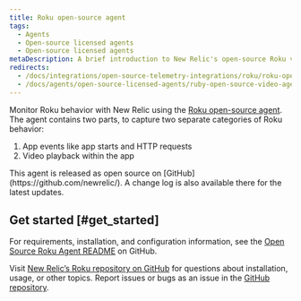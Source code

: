 ```yaml
---
title: Roku open-source agent
tags:
  - Agents
  - Open-source licensed agents
  - Open-source licensed agents
metaDescription: A brief introduction to New Relic's open-source Roku video agent.
redirects:
  - /docs/integrations/open-source-telemetry-integrations/roku/roku-open-source-video-agent
  - /docs/agents/open-source-licensed-agents/ruby-open-source-video-agent
---
```


Monitor Roku behavior with New Relic using the [Roku open-source agent](https://github.com/newrelic/video-agent-roku). The agent contains two parts, to capture two separate categories of Roku behavior:

1. App events like app starts and HTTP requests
2. Video playback within the app

<Callout variant="tip">
  This agent is released as open source on [GitHub](https://github.com/newrelic/). A change log is also available there for the latest updates.
</Callout>

## Get started [#get_started]

For requirements, installation, and configuration information, see the [Open Source Roku Agent README](https://github.com/newrelic/video-agent-roku/blob/master/README.md) on GitHub.

Visit [New Relic’s Roku repository on GitHub](https://github.com/newrelic/video-agent-roku) for questions about installation, usage, or other topics. Report issues or bugs as an issue in the [GitHub repository](https://github.com/newrelic/video-agent-roku/issues).

<InstallFeedback />